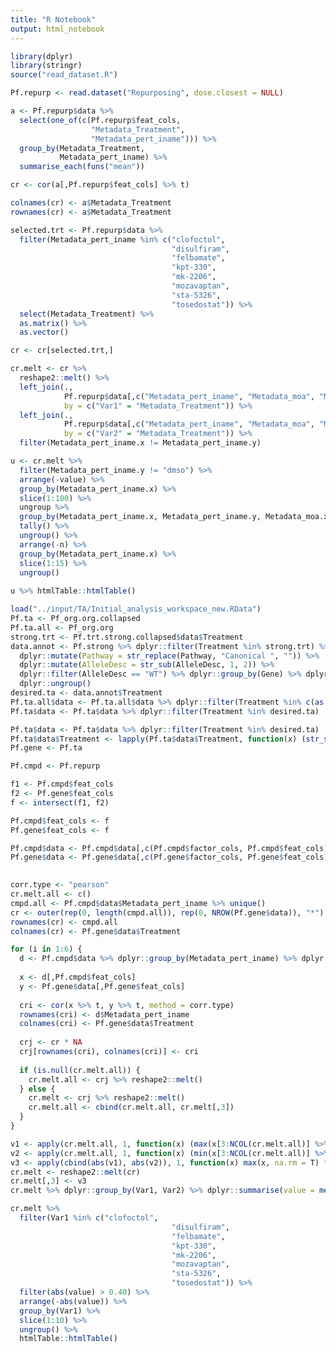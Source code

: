 ```yaml
---
title: "R Notebook"
output: html_notebook
---
```


```r

library(dplyr)
library(stringr)
source("read_dataset.R")

Pf.repurp <- read.dataset("Repurposing", dose.closest = NULL)

a <- Pf.repurp$data %>%
  select(one_of(c(Pf.repurp$feat_cols, 
                  "Metadata_Treatment", 
                  "Metadata_pert_iname"))) %>% 
  group_by(Metadata_Treatment, 
           Metadata_pert_iname) %>% 
  summarise_each(funs("mean"))

cr <- cor(a[,Pf.repurp$feat_cols] %>% t)

colnames(cr) <- a$Metadata_Treatment
rownames(cr) <- a$Metadata_Treatment

selected.trt <- Pf.repurp$data %>%
  filter(Metadata_pert_iname %in% c("clofoctol",
                                    "disulfiram",
                                    "felbamate",
                                    "kpt-330",
                                    "mk-2206",
                                    "mozavaptan",
                                    "sta-5326",
                                    "tosedostat")) %>%
  select(Metadata_Treatment) %>% 
  as.matrix() %>% 
  as.vector()

cr <- cr[selected.trt,]

cr.melt <- cr %>% 
  reshape2::melt() %>% 
  left_join(., 
            Pf.repurp$data[,c("Metadata_pert_iname", "Metadata_moa", "Metadata_Treatment")] %>% unique, 
            by = c("Var1" = "Metadata_Treatment")) %>%
  left_join(., 
            Pf.repurp$data[,c("Metadata_pert_iname", "Metadata_moa", "Metadata_Treatment")] %>% unique, 
            by = c("Var2" = "Metadata_Treatment")) %>%
  filter(Metadata_pert_iname.x != Metadata_pert_iname.y) 

u <- cr.melt %>% 
  filter(Metadata_pert_iname.y != "dmso") %>%
  arrange(-value) %>%
  group_by(Metadata_pert_iname.x) %>%
  slice(1:100) %>%
  ungroup %>%
  group_by(Metadata_pert_iname.x, Metadata_pert_iname.y, Metadata_moa.x, Metadata_moa.y) %>%
  tally() %>%
  ungroup() %>%
  arrange(-n) %>%
  group_by(Metadata_pert_iname.x) %>%
  slice(1:15) %>%
  ungroup()
  
u %>% htmlTable::htmlTable()

```
```r

load("../input/TA/Initial_analysis_workspace_new.RData")
Pf.ta <- Pf_org.org.collapsed
Pf.ta.all <- Pf_org.org
strong.trt <- Pf.trt.strong.collapsed$data$Treatment
data.annot <- Pf.strong %>% dplyr::filter(Treatment %in% strong.trt) %>% dplyr::select(one_of(c("Treatment", "Pathway", "Gene", "AlleleDesc"))) %>% 
  dplyr::mutate(Pathway = str_replace(Pathway, "Canonical ", "")) %>% 
  dplyr::mutate(AlleleDesc = str_sub(AlleleDesc, 1, 2)) %>%
  dplyr::filter(AlleleDesc == "WT") %>% dplyr::group_by(Gene) %>% dplyr::slice(1) %>%
  dplyr::ungroup() 
desired.ta <- data.annot$Treatment
Pf.ta.all$data <- Pf.ta.all$data %>% dplyr::filter(Treatment %in% c(as.character(desired.ta), "EMPTY_")) 
Pf.ta$data <- Pf.ta$data %>% dplyr::filter(Treatment %in% desired.ta) 

Pf.ta$data <- Pf.ta$data %>% dplyr::filter(Treatment %in% desired.ta) 
Pf.ta$data$Treatment <- lapply(Pf.ta$data$Treatment, function(x) (str_split(x, "_")[[1]][1])) %>% unlist 
Pf.gene <- Pf.ta

Pf.cmpd <- Pf.repurp

f1 <- Pf.cmpd$feat_cols
f2 <- Pf.gene$feat_cols
f <- intersect(f1, f2)

Pf.cmpd$feat_cols <- f
Pf.gene$feat_cols <- f

Pf.cmpd$data <- Pf.cmpd$data[,c(Pf.cmpd$factor_cols, Pf.cmpd$feat_cols)]
Pf.gene$data <- Pf.gene$data[,c(Pf.gene$factor_cols, Pf.gene$feat_cols)]
  
```

```r

corr.type <- "pearson"
cr.melt.all <- c()
cmpd.all <- Pf.cmpd$data$Metadata_pert_iname %>% unique()
cr <- outer(rep(0, length(cmpd.all)), rep(0, NROW(Pf.gene$data)), "*")
rownames(cr) <- cmpd.all
colnames(cr) <- Pf.gene$data$Treatment

for (i in 1:6) {
  d <- Pf.cmpd$data %>% dplyr::group_by(Metadata_pert_iname) %>% dplyr::slice(i) %>% dplyr::ungroup()
  
  x <- d[,Pf.cmpd$feat_cols]
  y <- Pf.gene$data[,Pf.gene$feat_cols]
  
  cri <- cor(x %>% t, y %>% t, method = corr.type) 
  rownames(cri) <- d$Metadata_pert_iname
  colnames(cri) <- Pf.gene$data$Treatment
  
  crj <- cr * NA
  crj[rownames(cri), colnames(cri)] <- cri 
  
  if (is.null(cr.melt.all)) {
    cr.melt.all <- crj %>% reshape2::melt()
  } else {
    cr.melt <- crj %>% reshape2::melt()
    cr.melt.all <- cbind(cr.melt.all, cr.melt[,3])
  }
}

v1 <- apply(cr.melt.all, 1, function(x) (max(x[3:NCOL(cr.melt.all)] %>% as.numeric(), na.rm = T) %>% as.matrix() %>% as.vector))
v2 <- apply(cr.melt.all, 1, function(x) (min(x[3:NCOL(cr.melt.all)] %>% as.numeric(), na.rm = T) %>% as.matrix() %>% as.vector))
v3 <- apply(cbind(abs(v1), abs(v2)), 1, function(x) max(x, na.rm = T) * c(1, -1)[which.max(x)])
cr.melt <- reshape2::melt(cr)
cr.melt[,3] <- v3
cr.melt %>% dplyr::group_by(Var1, Var2) %>% dplyr::summarise(value = mean(value)) %>% head

```
```r

cr.melt %>% 
  filter(Var1 %in% c("clofoctol",
                                    "disulfiram",
                                    "felbamate",
                                    "kpt-330",
                                    "mk-2206",
                                    "mozavaptan",
                                    "sta-5326",
                                    "tosedostat")) %>%
  filter(abs(value) > 0.40) %>%
  arrange(-abs(value)) %>%
  group_by(Var1) %>%
  slice(1:10) %>%
  ungroup() %>%
  htmlTable::htmlTable()

```

